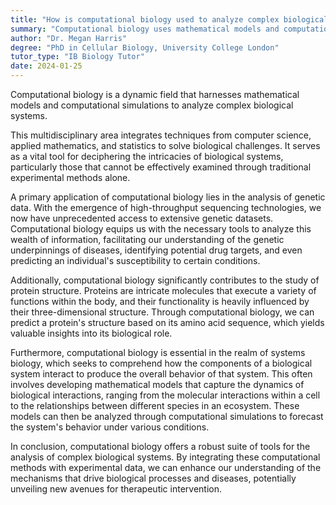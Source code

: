 ```yaml
---
title: "How is computational biology used to analyze complex biological systems?"
summary: "Computational biology uses mathematical models and computational simulations to analyse complex biological systems."
author: "Dr. Megan Harris"
degree: "PhD in Cellular Biology, University College London"
tutor_type: "IB Biology Tutor"
date: 2024-01-25
---
```


Computational biology is a dynamic field that harnesses mathematical models and computational simulations to analyze complex biological systems.

This multidisciplinary area integrates techniques from computer science, applied mathematics, and statistics to solve biological challenges. It serves as a vital tool for deciphering the intricacies of biological systems, particularly those that cannot be effectively examined through traditional experimental methods alone.

A primary application of computational biology lies in the analysis of genetic data. With the emergence of high-throughput sequencing technologies, we now have unprecedented access to extensive genetic datasets. Computational biology equips us with the necessary tools to analyze this wealth of information, facilitating our understanding of the genetic underpinnings of diseases, identifying potential drug targets, and even predicting an individual's susceptibility to certain conditions.

Additionally, computational biology significantly contributes to the study of protein structure. Proteins are intricate molecules that execute a variety of functions within the body, and their functionality is heavily influenced by their three-dimensional structure. Through computational biology, we can predict a protein's structure based on its amino acid sequence, which yields valuable insights into its biological role.

Furthermore, computational biology is essential in the realm of systems biology, which seeks to comprehend how the components of a biological system interact to produce the overall behavior of that system. This often involves developing mathematical models that capture the dynamics of biological interactions, ranging from the molecular interactions within a cell to the relationships between different species in an ecosystem. These models can then be analyzed through computational simulations to forecast the system's behavior under various conditions.

In conclusion, computational biology offers a robust suite of tools for the analysis of complex biological systems. By integrating these computational methods with experimental data, we can enhance our understanding of the mechanisms that drive biological processes and diseases, potentially unveiling new avenues for therapeutic intervention.
    